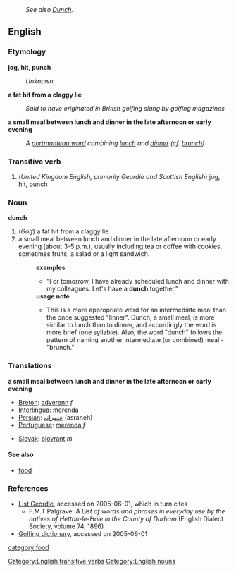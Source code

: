 :''See also [[Dunch]].''
==English==
=== Etymology ===
'''jog, hit, punch'''
:''Unknown''

'''a fat hit from a claggy lie'''
:''Said to have originated in British golfing slang by golfing magazines''

'''a small meal between lunch and dinner in the late afternoon or early evening'''
:''A [[portmanteau word]] combining [[lunch]] and [[dinner]] (cf. [[brunch]])''

{{etystub}}

=== Transitive verb ===
[[Category:English transitive verbs]]
{{en-infl-reg-sibilant|dunch||}}
# (''United Kingdom English, primarily Geordie and Scottish English'') jog, hit, punch


=== Noun ===
[[Category:English nouns]]
'''dunch'''
# (''Golf'') a fat hit from a claggy lie
# a small meal between lunch and dinner in the late afternoon or early evening (about 3-5 p.m.), usually including tea or coffee with cookies, sometimes fruits, a salad or a light sandwich.
#:'''examples'''
#:*"For tomorrow, I have already scheduled lunch and dinner with my colleagues. Let's have a '''dunch''' together."
#:'''usage note'''
#:*This is a more appropriate word for an intermediate meal than the once suggested "linner". Dunch, a small meal, is more similar to lunch than to dinner, and accordingly the word is more brief (one syllable). Also, the word "dunch" follows the pattern of naming another intermediate (or combined) meal - "brunch."

=== Translations ===
'''a small meal between lunch and dinner in the late afternoon or early evening'''
{{top}}
*[[Breton]]: [[adverenn]] ''f''
*[[Interlingua]]: [[merenda]]
*[[Persian]]: [[عصرانه]] (asraneh)
*[[Portuguese]]: [[merenda]] ''f''
{{mid}}
*[[Slovak]]: [[olovrant]] ''m''
{{bottom}}

==== See also ====
* [[food]]

=== References ===
* [http://www.indigogroup.co.uk/durhamdialect/hetton1896.htm List Geordie], accessed on 2005-06-01, which in turn cites
** F.M.T.Palgrave: ''A List of words and phrases in everyday use by the natives of Hetton-le-Hole in the County of Durham'' (English Dialect Society, volume 74, 1896)
* [http://www.worldgolf.com/wglibrary/reference/dictionary/dpage.html Golfing dictionary], accessed on 2005-06-01

[[category:food]]